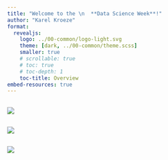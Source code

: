 ```yaml
---
title: "Welcome to the \n  **Data Science Week**!"
author: "Karel Kroeze"
format: 
  revealjs:
    logo: ../00-common/logo-light.svg
    theme: [dark, ../00-common/theme.scss]
    smaller: true
    # scrollable: true
    # toc: true
    # toc-depth: 1
    toc-title: Overview
embed-resources: true
---
```



## 

![](assets/bdsi-splash.png)

##

![](assets/Artboard 1.png)

## 

![](assets/drinks.png)
